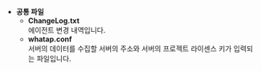* **공통 파일**
    * **ChangeLog.txt**  
        에이전트 변경 내역입니다.
    * **whatap.conf**  
        서버의 데이터를 수집할 서버의 주소와 서버의 프로젝트 라이센스 키가 입력되는 파일입니다.  